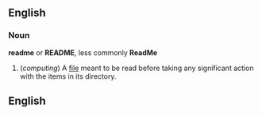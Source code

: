 ==English==

===Noun===
'''readme''' or '''README''', less commonly '''ReadMe'''

# (''computing'') A [[file]] meant to be read before taking any significant action with the items in its directory.

==English==